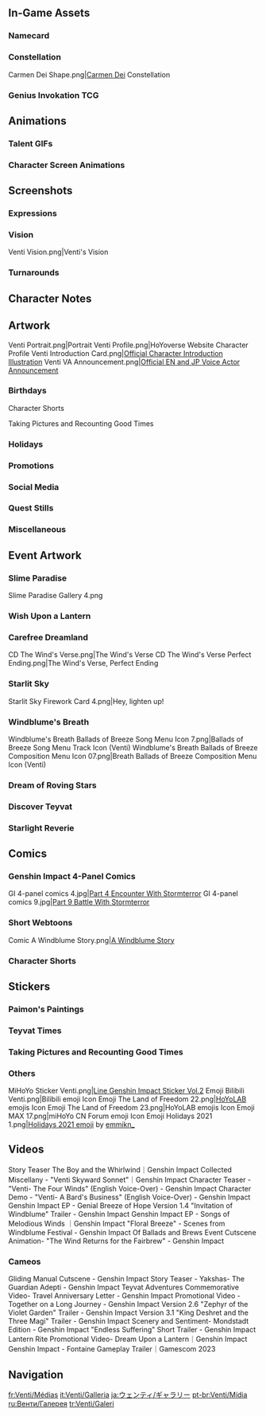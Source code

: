 {{CharacterTabs}}
{{TOC Limit}}
==In-Game Assets==
{{Assets}}

===Namecard===
{{Assets/Namecard|Azure Sky|Venti}}

===Constellation===
<gallery>Carmen Dei Shape.png|[[Carmen Dei]] Constellation</gallery>

===Genius Invokation TCG===
{{Main|Genius Invokation TCG}}
{{Genius Invokation TCG Cards by Featured Gallery}}

==Animations==
===Talent GIFs===
{{Talent Previews by Character|Venti}}

===Character Screen Animations===
{{Preview/CharacterAnimations}}

==Screenshots==
===Expressions===
{{Character Expression|Venti|Default|Happy|Wink}}

===Vision===
<gallery>Venti Vision.png|Venti's Vision</gallery>

===Turnarounds===
{{Turnarounds}}

==Character Notes==
{{Files by Character Gallery|Character Notes|character=Venti}}

==Artwork==
<gallery>
Venti Portrait.png|Portrait
Venti Profile.png|HoYoverse Website Character Profile
Venti Introduction Card.png|[https://twitter.com/GenshinImpact/status/1197818764558888960 Official Character Introduction Illustration]
Venti VA Announcement.png|[https://twitter.com/GenshinImpact/status/1323595782218395649 Official EN and JP Voice Actor Announcement]
</gallery>

===Birthdays===
{{Files by Character Gallery|Venti Birthday Artwork|character = Venti|not1=Character Shorts|not2=Taking Pictures and Recounting Good Times Images}}

;Character Shorts
{{Files by Character Gallery|Venti Birthday Artwork|character = Venti|not1=Character Birthday Artwork|not2=Taking Pictures and Recounting Good Times Images}}

;Taking Pictures and Recounting Good Times
{{Main|Taking Pictures and Recounting Good Times/Venti}}
{{Files by Character Gallery|Venti Birthday Artwork|character = Venti|not1=Character Shorts|not2=Character Birthday Artwork}}

===Holidays===
{{Files by Character Gallery|Holiday Artwork}}

===Promotions===
{{Files by Character Gallery|Promotional Artwork}}

===Social Media===
{{Files by Character Gallery|Social Media Celebration}}

===Quest Stills===
{{Files by Character Gallery|Quest Stills}}

===Miscellaneous===
{{Files by Character Gallery|Miscellaneous Artwork}}

==Event Artwork==
===Slime Paradise===
{{Main|Slime Paradise}}
<gallery>
Slime Paradise Gallery 4.png
</gallery>

===Wish Upon a Lantern===
{{Main|Wish Upon a Lantern}}
{{Files by Character Gallery|Wish Upon a Lantern Images}}

===Carefree Dreamland===
{{Main|Carefree Dreamland}}
<gallery>
CD The Wind's Verse.png|The Wind's Verse
CD The Wind's Verse Perfect Ending.png|The Wind's Verse, Perfect Ending
</gallery>

===Starlit Sky===
{{Main|Starlit Sky}}
<gallery>
Starlit Sky Firework Card 4.png|Hey, lighten up!
</gallery>

===Windblume's Breath===
{{Main|Windblume's Breath}}
<gallery>
Windblume's Breath Ballads of Breeze Song Menu Icon 7.png|Ballads of Breeze Song Menu Track Icon (Venti)
Windblume's Breath Ballads of Breeze Composition Menu Icon 07.png|Breath Ballads of Breeze Composition Menu Icon (Venti)
</gallery>

===Dream of Roving Stars===
{{Main|Dream of Roving Stars}}
{{Files by Character Gallery|Dream of Roving Stars Images}}

===Discover Teyvat===
{{Main|Discover Teyvat}}
{{Files by Character Gallery|Discover Teyvat Images}}

===Starlight Reverie===
{{Main|Starlight Reverie}}
{{Files by Character Gallery|Starlight Reverie Images}}

==Comics==
===Genshin Impact 4-Panel Comics===
<gallery>
GI 4-panel comics 4.jpg|[https://twitter.com/GenshinImpact/status/1347754975305334787 Part 4 Encounter With Stormterror]
GI 4-panel comics 9.jpg|[https://twitter.com/GenshinImpact/status/1360468749195726852 Part 9 Battle With Stormterror]
</gallery>

===Short Webtoons===
<gallery>
Comic A Windblume Story.png|[https://www.hoyolab.com/article/252112 A Windblume Story]
</gallery>

===Character Shorts===
{{Files by Character Gallery|Character Shorts|character = Venti|not1=Venti Birthday Artwork}}

==Stickers==
===Paimon's Paintings===
{{Paimon's Paintings Images|Venti|nochar=1|nopplink=1}}

===Teyvat Times===
{{Files by Character Gallery|Teyvat Times Emojis}}

===Taking Pictures and Recounting Good Times===
{{Files by Character Gallery|Taking Pictures and Recounting Good Times Sprites}}

===Others===
<gallery>
MiHoYo Sticker Venti.png|[https://store.line.me/stickershop/product/14369332/en Line Genshin Impact Sticker Vol.2]
Emoji Bilibili Venti.png|Bilibili emoji
Icon Emoji The Land of Freedom 22.png|[[HoYoLAB]] emojis
Icon Emoji The Land of Freedom 23.png|HoYoLAB emojis
Icon Emoji MAX 17.png|miHoYo CN Forum emoji
Icon Emoji Holidays 2021 1.png|[https://twitter.com/Paimon2theMoon/status/1474595131353407488 Holidays 2021 emoji] by [https://twitter.com/emmikn_ emmikn_]<!-- 2021-12-25 -->
</gallery>

==Videos==
<gallery>
Story Teaser The Boy and the Whirlwind｜Genshin Impact
Collected Miscellany - "Venti Skyward Sonnet"｜Genshin Impact
Character Teaser - "Venti- The Four Winds" (English Voice-Over) - Genshin Impact
Character Demo - "Venti- A Bard's Business" (English Voice-Over) - Genshin Impact
Genshin Impact EP - Genial Breeze of Hope
Version 1.4 "Invitation of Windblume" Trailer - Genshin Impact
Genshin Impact EP - Songs of Melodious Winds ｜Genshin Impact
"Floral Breeze" - Scenes from Windblume Festival - Genshin Impact
Of Ballads and Brews Event Cutscene Animation- "The Wind Returns for the Fairbrew" - Genshin Impact
</gallery>

===Cameos===
<gallery>
Gliding Manual Cutscene - Genshin Impact
Story Teaser - Yakshas- The Guardian Adepti - Genshin Impact
Teyvat Adventures Commemorative Video- Travel Anniversary Letter - Genshin Impact
Promotional Video - Together on a Long Journey - Genshin Impact
Version 2.6 "Zephyr of the Violet Garden" Trailer - Genshin Impact
Version 3.1 "King Deshret and the Three Magi" Trailer - Genshin Impact
Scenery and Sentiment- Mondstadt Edition - Genshin Impact
"Endless Suffering" Short Trailer - Genshin Impact
Lantern Rite Promotional Video- Dream Upon a Lantern｜Genshin Impact
Genshin Impact - Fontaine Gameplay Trailer｜Gamescom 2023
</gallery>
<!--
==References==
{{Reflist}}
-->

==Navigation==
{{Character Navbox|Gallery}}

[[fr:Venti/Médias]]
[[it:Venti/Galleria]]
[[ja:ウェンティ/ギャラリー]]
[[pt-br:Venti/Mídia]]
[[ru:Венти/Галерея]]
[[tr:Venti/Galeri]]